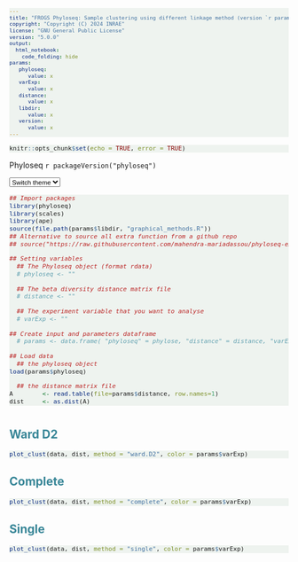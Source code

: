 ```yaml
---
title: "FROGS Phyloseq: Sample clustering using different linkage method (version `r params$version`)"
copyright: "Copyright (C) 2024 INRAE"
license: "GNU General Public License"
version: "5.0.0"
output: 
  html_notebook:
    code_folding: hide
params:
   phyloseq:
      value: x
   varExp:
      value: x
   distance:
      value: x
   libdir:
      value: x
   version:
      value: x
---
```

<meta http-equiv="Content-Type" content="text/html; charset=UTF-8" />
<meta name="author" content="Ta Thi Ngan - SIGENAE/GABI & Maria Bernard - SIGENAE/GABI" />
<meta name="version" content="5.0.0" />
<meta name="copyright" content="Copyright (C) 2024 INRAE" />
<script>
function update_theme(val){
				if(val == "Coral" ){
					/*
					:root {
						--frogsColor: #388697; 
						--frogsColorHover: rgb(12,10,62,0.8);
						--frogsColorShadow: #6c5b64;
						--frogsColor2: #FA8883;
						--frogsColor3: #EFC7C2;
						--frogsColor4: #737f75;
						--frogsColorZoomHighCharts: rgb(191,211,193,0.25);
						--frogsButtonColor: rgb(105,79,93,0.6);
						--frogsButtonBorderColor: rgb(12,10,62,0.6);
						--frogsOddTable: rgba(249,86,79, 0.1);
						--frogsCircleFontColor: #FFF;
						--frogsCircleBackgroundColor: #FA8883;
						--frogsCircleBorderColor: #FA8883;
						--frogsPreColor: rgba(191, 211, 193, 0.25);
					}
					*/
					document.documentElement.style.setProperty('--frogsColor', "#388697");
					document.documentElement.style.setProperty('--frogsColorHover', "rgb(12,10,62,0.8)");
					document.documentElement.style.setProperty('--frogsColorShadow', "#6c5b64");
					document.documentElement.style.setProperty('--frogsColor2', "#FA8883");
					document.documentElement.style.setProperty('--frogsColor3', "#ffef99");
					document.documentElement.style.setProperty('--frogsColor4', "#737f75");
					document.documentElement.style.setProperty('--frogsColorZoomHighCharts', "rgb(191,211,193,0.25)");
					document.documentElement.style.setProperty('--frogsButtonColor', "rgb(12,10,62,0.6)");
					document.documentElement.style.setProperty('--frogsButtonBorderColor', "rgb(12,10,62,0.8)");
					document.documentElement.style.setProperty('--frogsOddTable', "rgba(249,86,79, 0.1)");
					document.documentElement.style.setProperty('--frogsCircleFontColor', "#FFF");
					document.documentElement.style.setProperty('--frogsCircleBackgroundColor',"#FA8883");
					document.documentElement.style.setProperty('--frogsCircleBorderColor',"#FA8883");
					document.documentElement.style.setProperty('--frogsPreColor', "rgba(191, 211, 193, 0.25)");
					
					var root = document.documentElement;
					var style = getComputedStyle(root);
					var frogsColor = style.getPropertyValue('--frogsColor');
					var frogsColor2 = style.getPropertyValue('--frogsColor2');
					var frogsColor3 = style.getPropertyValue('--frogsColor3');
					var frogsColor4 = style.getPropertyValue('--frogsColor4');
					var frogsColorZoomHighCharts = style.getPropertyValue('--frogsColorZoomHighCharts');
					var frogsColorHover = style.getPropertyValue('--frogsColorHover');
					var frogsButtonColor = style.getPropertyValue('--frogsButtonColor');
					var frogsCircleFontColor = style.getPropertyValue('--frogsCircleFontColor');
					var frogsColorShadow = style.getPropertyValue('--frogsColorShadow');
					
					
				}else if(val == "Plum" ){
					/*
					:root {
						--frogsColor: #694F5D; 
						--frogsColorHover: rgb(105,79,93,0.8);
						--frogsColorShadow: #6c5b64;
						--frogsColor2: #BFD3C1;
						--frogsColor3: #EFC7C2;
						--frogsColor4: #737f75;
						--frogsColorZoomHighCharts: rgb(222,159,115,0.25);
						--frogsButtonColor: rgb(105,79,93,0.6);
						--frogsButtonBorderColor: rgb(105,79,93,0.8);
						--frogsOddTable: #f2f2f2;
						--frogsCircleFontColor: #694F5D;
						--frogsCircleBackgroundColor: #BFD3C1;
						--frogsCircleBorderColor: #BFD3C1;
					}*/
					document.documentElement.style.setProperty('--frogsColor', "#694F5D");
					document.documentElement.style.setProperty('--frogsColorHover', "rgb(105,79,93,0.8)");
					document.documentElement.style.setProperty('--frogsColorShadow', "#6c5b64");
					document.documentElement.style.setProperty('--frogsColor2', "#BFD3C1");
					document.documentElement.style.setProperty('--frogsColor3', "#4f5d69");
					document.documentElement.style.setProperty('--frogsColor4', "#737f75");
					document.documentElement.style.setProperty('--frogsColorZoomHighCharts', "rgb(222,159,115,0.25)");
					document.documentElement.style.setProperty('--frogsButtonColor', "rgb(105,79,93,0.6)");
					document.documentElement.style.setProperty('--frogsButtonBorderColor', "rgb(105,79,93,0.8)");
					document.documentElement.style.setProperty('--frogsOddTable', "#f2f2f2");
					document.documentElement.style.setProperty('--frogsCircleFontColor', "#694F5D");
					document.documentElement.style.setProperty('--frogsCircleBackgroundColor',"#BFD3C1");
					document.documentElement.style.setProperty('--frogsCircleBorderColor',"#BFD3C1");
					document.documentElement.style.setProperty('--frogsPreColor', "rgba(191, 211, 193, 0.25)");
					
					var root = document.documentElement;
					var style = getComputedStyle(root);
					var frogsColor = style.getPropertyValue('--frogsColor');
					var frogsColor2 = style.getPropertyValue('--frogsColor2');
					var frogsColor3 = style.getPropertyValue('--frogsColor3');
					var frogsColor4 = style.getPropertyValue('--frogsColor4');
					var frogsColorZoomHighCharts = style.getPropertyValue('--frogsColorZoomHighCharts');
					var frogsColorHover = style.getPropertyValue('--frogsColorHover');
					var frogsButtonColor = style.getPropertyValue('--frogsButtonColor');
					var frogsCircleFontColor = style.getPropertyValue('--frogsCircleFontColor');
					var frogsColorShadow = style.getPropertyValue('--frogsColorShadow');
					
					
				}else if(val == "FROGS4" ){
					/*
					:root {
						--frogsColor: #8eadac; 
						--frogsColorHover: #648a89;
						--frogsColorShadow: #648a89;
						--frogsColor2: #de9f73;
						--frogsColor3: #ad8e9f;
						--frogsColor4: #a2a32f;
						--frogsColorZoomHighCharts: rgb(100, 138, 137, 0.25);
						--frogsButtonColor: #8EADAC;
						--frogsButtonBorderColor: #8EADAC;
						--frogsOddTable: #f2f2f2;
						--frogsCircleFontColor: #FFF;
						--frogsCircleBackgroundColor: #8eadac;
						--frogsCircleBorderColor: #648a89;
					}*/
					document.documentElement.style.setProperty('--frogsColor', "#8eadac");
					document.documentElement.style.setProperty('--frogsColorHover', "#648a89");
					document.documentElement.style.setProperty('--frogsColorShadow', "#648a89");
					document.documentElement.style.setProperty('--frogsColor2', "#de9f73");
					document.documentElement.style.setProperty('--frogsColor3', "#ad8e9f");
					document.documentElement.style.setProperty('--frogsColor4', "#a2a32f");
					document.documentElement.style.setProperty('--frogsColorZoomHighCharts', "rgb(100, 138, 137, 0.25)");
					document.documentElement.style.setProperty('--frogsButtonColor', "#8EADAC");
					document.documentElement.style.setProperty('--frogsButtonBorderColor', "#8EADAC");
					document.documentElement.style.setProperty('--frogsOddTable', "#f2f2f2");
					document.documentElement.style.setProperty('--frogsCircleFontColor', "#FFF");
					document.documentElement.style.setProperty('--frogsCircleBackgroundColor',"#8eadac");
					document.documentElement.style.setProperty('--frogsCircleBorderColor',"#648a89");
					document.documentElement.style.setProperty('--frogsPreColor', "rgba(226, 234, 227, 0.25)");
					
					var root = document.documentElement;
					var style = getComputedStyle(root);
					var frogsColor = style.getPropertyValue('--frogsColor');
					var frogsColor2 = style.getPropertyValue('--frogsColor2');
					var frogsColor3 = style.getPropertyValue('--frogsColor3');
					var frogsColor4 = style.getPropertyValue('--frogsColor4');
					var frogsColorZoomHighCharts = style.getPropertyValue('--frogsColorZoomHighCharts');
					var frogsColorHover = style.getPropertyValue('--frogsColorHover');
					var frogsButtonColor = style.getPropertyValue('--frogsButtonColor');
					var frogsCircleFontColor = style.getPropertyValue('--frogsCircleFontColor');
					var frogsColorShadow = style.getPropertyValue('--frogsColorShadow');
					
				 }
			}
</script>

<style type="text/css">
:root {
			--frogsColor: #388697; 
			--frogsColorHover: rgb(12,10,62,0.8);
			--frogsColorShadow: #6c5b64;
			--frogsColor2: #FA8883;
			--frogsColor3: #EFC7C2;
			--frogsColor4: #737f75;
			--frogsColorZoomHighCharts: rgb(191,211,193,0.25);
			--frogsButtonColor: rgb(12,10,62,0.6);
			--frogsButtonBorderColor: rgb(12,10,62,0.25);
			--frogsPreColor: rgba(191, 211, 193, 0.25);
		}
h1{
	color: var(--frogsColor);
}
h2{
	color: var(--frogsColor);
}
a {
	color: var(--frogsColor);
}
a:hover{
	color: var(--frogsColorHover);
}
.nav-pills > li.active > a, .nav-pills > li.active > a:focus{
	color: #fff;
	background-color: var(--frogsColor);
	border-color: #dee2e6 #dee2e6 #fff;
}
.nav-pills > li.active > a:hover {
	background-color: var(--frogsColorHover);
}
.button {
    background-color: var(--frogsButtonColor)
    border          : none;
    color           : white;
    padding         : 5px 10px;
    text-align      : center;
    text-decoration : none;
    display         : inline-block;
    font-size       : 12px;
    margin          : 4px 2px;
    cursor          : pointer;
    border-radius   : 8px;
}
h4 { 
    display      : block;
    font-size    : 1em;
    margin-top   : 1.33em;
    margin-bottom: 1.33em;
    margin-left  : 0;
    margin-right : 0;
    font-weight  : bold;
    color        : var(--frogsColor);
}
code.r{ /* Code block */
  font-size: 11px;
}
pre{
  font-size: 11px ;
  background-color: var(--frogsPreColor) !important;
}
.frogsversion{
	position: absolute;
	right: 5%;
	color: var(--frogsColor);
	font-style: italic;
	font-size: smaller;
	padding:8px;
}
.frogsversion > a{
	border: none !important;
	display: inline-block;
}
</style>


```r
knitr::opts_chunk$set(echo = TRUE, error = TRUE)
```
Phyloseq `r packageVersion("phyloseq")`

```{=html}
<select id="themechoice" class="form-select" onchange="update_theme($(this).val())" style="font-size: smaller;" aria-label="Default select example">
	<option selected disabled>Switch theme</option>
	<option value="Plum">Plum</option>
	<option value="Coral">Coral</option>
	<option value="FROGS4">FROGS4</option>
</select>
```

```r

## Import packages
library(phyloseq)
library(scales)
library(ape)
source(file.path(params$libdir, "graphical_methods.R"))
## Alternative to source all extra function from a github repo
## source("https://raw.githubusercontent.com/mahendra-mariadassou/phyloseq-extended/master/load-extra-functions.R")

## Setting variables
  ## The Phyloseq object (format rdata)
  # phyloseq <- ""

  ## The beta diversity distance matrix file
  # distance <- ""

  ## The experiment variable that you want to analyse
  # varExp <- ""

## Create input and parameters dataframe
  # params <- data.frame( "phyloseq" = phylose, "distance" = distance, "varExp" = varExp)

## Load data
  ## the phyloseq object
load(params$phyloseq)

  ## the distance matrix file
A        <- read.table(file=params$distance, row.names=1)
dist     <- as.dist(A)
```

# {.tabset .tabset-fade .tabset-pills}

## Ward D2
```r
plot_clust(data, dist, method = "ward.D2", color = params$varExp)
```

## Complete
```r
plot_clust(data, dist, method = "complete", color = params$varExp)
```

## Single
```r
plot_clust(data, dist, method = "single", color = params$varExp)
```
